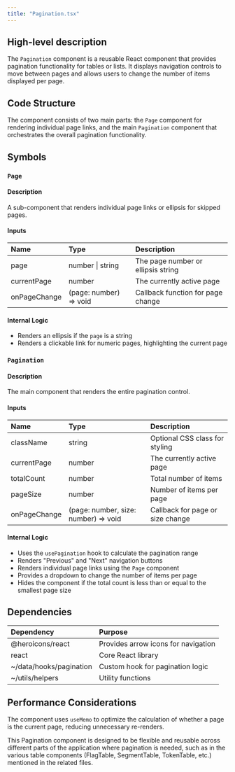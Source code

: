 ```yaml
---
title: "Pagination.tsx"
---
```


## High-level description
The `Pagination` component is a reusable React component that provides pagination functionality for tables or lists. It displays navigation controls to move between pages and allows users to change the number of items displayed per page.

## Code Structure
The component consists of two main parts: the `Page` component for rendering individual page links, and the main `Pagination` component that orchestrates the overall pagination functionality.

## Symbols

### `Page`
#### Description
A sub-component that renders individual page links or ellipsis for skipped pages.

#### Inputs
| Name | Type | Description |
|:-----|:-----|:------------|
| page | number \| string | The page number or ellipsis string |
| currentPage | number | The currently active page |
| onPageChange | (page: number) =&gt; void | Callback function for page change |

#### Internal Logic
- Renders an ellipsis if the `page` is a string
- Renders a clickable link for numeric pages, highlighting the current page

### `Pagination`
#### Description
The main component that renders the entire pagination control.

#### Inputs
| Name | Type | Description |
|:-----|:-----|:------------|
| className | string | Optional CSS class for styling |
| currentPage | number | The currently active page |
| totalCount | number | Total number of items |
| pageSize | number | Number of items per page |
| onPageChange | (page: number, size: number) =&gt; void | Callback for page or size change |

#### Internal Logic
- Uses the `usePagination` hook to calculate the pagination range
- Renders "Previous" and "Next" navigation buttons
- Renders individual page links using the `Page` component
- Provides a dropdown to change the number of items per page
- Hides the component if the total count is less than or equal to the smallest page size

## Dependencies
| Dependency | Purpose |
|:-----------|:--------|
| @heroicons/react | Provides arrow icons for navigation |
| react | Core React library |
| ~/data/hooks/pagination | Custom hook for pagination logic |
| ~/utils/helpers | Utility functions |

## Performance Considerations
The component uses `useMemo` to optimize the calculation of whether a page is the current page, reducing unnecessary re-renders.

This Pagination component is designed to be flexible and reusable across different parts of the application where pagination is needed, such as in the various table components (FlagTable, SegmentTable, TokenTable, etc.) mentioned in the related files.